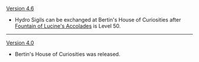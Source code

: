 {{Change History/Header}}
[[Version 4.6]]
* Hydro Sigils can be exchanged at Bertin's House of Curiosities after [[Fountain of Lucine's Accolades]] is Level 50.
----
[[Version 4.0]]
* Bertin's House of Curiosities was released.
